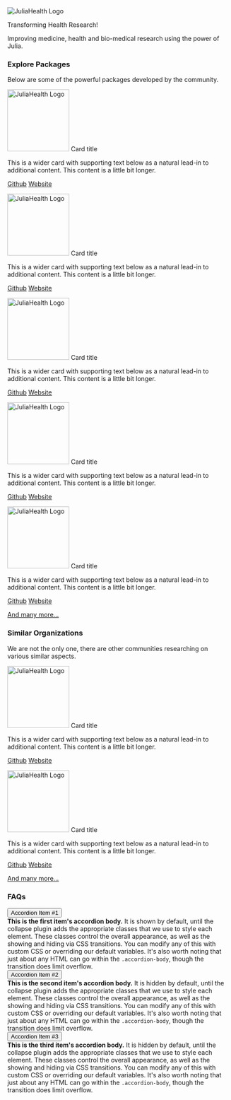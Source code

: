 ```{=html}
<div class="column-page mb-0 text-center">
    <img src="./assets/images/logo.png" class="img-fluid" alt="JuliaHealth Logo" />
    <p class="h1">
        Transforming Health Research!
    </p>
    <p class="h3 fs-2 mt-0">
        Improving medicine, health and bio-medical research using the power of Julia.
    </p>
</div>
```

```{=html}
<div class="column-page p-md-3">
    <h3 class="mb-2 fs-2 text-center"><i class="bi bi-boxes me-2"></i>Explore Packages</h3>
    <p class="mb-4 fs-3 text-center">Below are some of the powerful packages developed by the community.</p>
    <div class="grid text-center">
        <div class="card g-col-12 g-col-md-4 p-2 rounded home-page-package-card">
            <div class="card-body d-flex flex-column align-items-center">
                <img src="./assets/images/logo.png" class="img-fluid card-img-top mb-3" alt="JuliaHealth Logo" style="width: 10em;" />
                <span class="card-title">Card title</span>
                <p class="card-text">
                    This is a wider card with supporting text below as a natural lead-in to additional
                    content. This content is a little bit longer.
                </p>
                <p class="card-text d-flex align-items-center gap-2">
                    <a href="/pages/packages.html" class="text-body-secondary text-decoration-none"><i class="bi bi-github me-1"></i>Github</a>
                    <a href="/pages/packages.html" class="text-body-secondary text-decoration-none"><i class="bi bi-globe me-1"></i>Website</a>
                </p>
            </div>
        </div>
        <div class="card g-col-12 g-col-md-4 p-2 rounded home-page-package-card">
            <div class="card-body d-flex flex-column align-items-center">
                <img src="./assets/images/logo.png" class="img-fluid card-img-top mb-3" alt="JuliaHealth Logo" style="width: 10em;" />
                <span class="card-title">Card title</span>
                <p class="card-text">
                    This is a wider card with supporting text below as a natural lead-in to additional
                    content. This content is a little bit longer.
                </p>
                <p class="card-text d-flex align-items-center gap-2">
                    <a href="/pages/packages.html" class="text-body-secondary text-decoration-none"><i class="bi bi-github me-1"></i>Github</a>
                    <a href="/pages/packages.html" class="text-body-secondary text-decoration-none"><i class="bi bi-globe me-1"></i>Website</a>
                </p>
            </div>
        </div>
        <div class="card g-col-12 g-col-md-4 p-2 rounded home-page-package-card">
            <div class="card-body d-flex flex-column align-items-center">
                <img src="./assets/images/logo.png" class="img-fluid card-img-top mb-3" alt="JuliaHealth Logo" style="width: 10em;" />
                <span class="card-title">Card title</span>
                <p class="card-text">
                    This is a wider card with supporting text below as a natural lead-in to additional
                    content. This content is a little bit longer.
                </p>
                <p class="card-text d-flex align-items-center gap-2">
                    <a href="/pages/packages.html" class="text-body-secondary text-decoration-none"><i class="bi bi-github me-1"></i>Github</a>
                    <a href="/pages/packages.html" class="text-body-secondary text-decoration-none"><i class="bi bi-globe me-1"></i>Website</a>
                </p>
            </div>
        </div>
        <div class="card g-col-12 g-col-md-4 p-2 rounded home-page-package-card">
            <div class="card-body d-flex flex-column align-items-center">
                <img src="./assets/images/logo.png" class="img-fluid card-img-top mb-3" alt="JuliaHealth Logo" style="width: 10em;" />
                <span class="card-title">Card title</span>
                <p class="card-text">
                    This is a wider card with supporting text below as a natural lead-in to additional
                    content. This content is a little bit longer.
                </p>
                <p class="card-text d-flex align-items-center gap-2">
                    <a href="/pages/packages.html" class="text-body-secondary text-decoration-none"><i class="bi bi-github me-1"></i>Github</a>
                    <a href="/pages/packages.html" class="text-body-secondary text-decoration-none"><i class="bi bi-globe me-1"></i>Website</a>
                </p>
            </div>
        </div>
        <div class="card g-col-12 g-col-md-4 p-2 rounded home-page-package-card">
            <div class="card-body d-flex flex-column align-items-center">
                <img src="./assets/images/logo.png" class="img-fluid card-img-top mb-3" alt="JuliaHealth Logo" style="width: 10em;" />
                <span class="card-title">Card title</span>
                <p class="card-text">
                    This is a wider card with supporting text below as a natural lead-in to additional
                    content. This content is a little bit longer.
                </p>
                <p class="card-text d-flex align-items-center gap-2">
                    <a href="/pages/packages.html" class="text-body-secondary text-decoration-none"><i class="bi bi-github me-1"></i>Github</a>
                    <a href="/pages/packages.html" class="text-body-secondary text-decoration-none"><i class="bi bi-globe me-1"></i>Website</a>
                </p>
            </div>
        </div>
        <div class="card g-col-12 g-col-md-4 p-2 rounded home-page-package-card">
            <div class="card-body d-flex align-items-center justify-content-center">
                <p class="card-text">
                    <a href="/pages/packages.html">
                        And many more...
                    </a>
                </p>
            </div>
        </div>
    </div>
</div>
```

```{=html}
<div class="column-page p-md-3">
    <h3 class="mb-2 fs-2 text-center"><i class="bi bi-people-fill me-2"></i>Similar Organizations</h3>
    <p class="mb-4 fs-3 text-center">We are not the only one, there are other communities researching on various similar aspects.</p>
    <div class="grid text-center">
        <div class="card g-col-12 g-col-md-4 p-2 rounded home-page-package-card">
            <div class="card-body d-flex flex-column align-items-center">
                <img src="./assets/images/logo.png" class="img-fluid card-img-top mb-3" alt="JuliaHealth Logo" style="width: 10em;" />
                <span class="card-title">Card title</span>
                <p class="card-text">
                    This is a wider card with supporting text below as a natural lead-in to additional
                    content. This content is a little bit longer.
                </p>
                <p class="card-text d-flex align-items-center gap-2">
                    <a href="/pages/packages.html" class="text-body-secondary text-decoration-none"><i class="bi bi-github me-1"></i>Github</a>
                    <a href="/pages/packages.html" class="text-body-secondary text-decoration-none"><i class="bi bi-globe me-1"></i>Website</a>
                </p>
            </div>
        </div>
        <div class="card g-col-12 g-col-md-4 p-2 rounded home-page-package-card">
            <div class="card-body d-flex flex-column align-items-center">
                <img src="./assets/images/logo.png" class="img-fluid card-img-top mb-3" alt="JuliaHealth Logo" style="width: 10em;" />
                <span class="card-title">Card title</span>
                <p class="card-text">
                    This is a wider card with supporting text below as a natural lead-in to additional
                    content. This content is a little bit longer.
                </p>
                <p class="card-text d-flex align-items-center gap-2">
                    <a href="/pages/packages.html" class="text-body-secondary text-decoration-none"><i class="bi bi-github me-1"></i>Github</a>
                    <a href="/pages/packages.html" class="text-body-secondary text-decoration-none"><i class="bi bi-globe me-1"></i>Website</a>
                </p>
            </div>
        </div>
        <div class="card g-col-12 g-col-md-4 p-2 rounded home-page-package-card">
            <div class="card-body d-flex align-items-center justify-content-center">
                <p class="card-text">
                    <a href="/pages/packages.html">
                        And many more...
                    </a>
                </p>
            </div>
        </div>
    </div>
</div>
```

```{=html}
<div class="column-page p-3">
    <h3 class="mb-2 fs-2 text-center"><i class="bi bi-question-circle-fill me-2"></i>FAQs</h3>
    <div class="accordion" id="accordionPanelsStayOpenExample">
    <div class="accordion-item">
        <span class="accordion-header">
            <button
                class="accordion-button"
                type="button"
                data-bs-toggle="collapse"
                data-bs-target="#panelsStayOpen-collapseOne"
                aria-expanded="false"
                aria-controls="panelsStayOpen-collapseOne"
            >
                Accordion Item #1
            </button>
        </span>
        <div id="panelsStayOpen-collapseOne" class="accordion-collapse collapse show">
            <div class="accordion-body">
                <strong>This is the first item's accordion body.</strong> It is shown by default,
                until the collapse plugin adds the appropriate classes that we use to style each
                element. These classes control the overall appearance, as well as the showing and
                hiding via CSS transitions. You can modify any of this with custom CSS or overriding
                our default variables. It's also worth noting that just about any HTML can go within
                the <code>.accordion-body</code>, though the transition does limit overflow.
            </div>
        </div>
    </div>
    <div class="accordion-item">
        <span class="accordion-header">
            <button
                class="accordion-button collapsed"
                type="button"
                data-bs-toggle="collapse"
                data-bs-target="#panelsStayOpen-collapseTwo"
                aria-expanded="false"
                aria-controls="panelsStayOpen-collapseTwo"
            >
                Accordion Item #2
            </button>
        </span>
        <div id="panelsStayOpen-collapseTwo" class="accordion-collapse collapse">
            <div class="accordion-body">
                <strong>This is the second item's accordion body.</strong> It is hidden by default,
                until the collapse plugin adds the appropriate classes that we use to style each
                element. These classes control the overall appearance, as well as the showing and
                hiding via CSS transitions. You can modify any of this with custom CSS or overriding
                our default variables. It's also worth noting that just about any HTML can go within
                the <code>.accordion-body</code>, though the transition does limit overflow.
            </div>
        </div>
    </div>
    <div class="accordion-item">
        <span class="accordion-header">
            <button
                class="accordion-button collapsed"
                type="button"
                data-bs-toggle="collapse"
                data-bs-target="#panelsStayOpen-collapseThree"
                aria-expanded="false"
                aria-controls="panelsStayOpen-collapseThree"
            >
                Accordion Item #3
            </button>
        </span>
        <div id="panelsStayOpen-collapseThree" class="accordion-collapse collapse">
            <div class="accordion-body">
                <strong>This is the third item's accordion body.</strong> It is hidden by default,
                until the collapse plugin adds the appropriate classes that we use to style each
                element. These classes control the overall appearance, as well as the showing and
                hiding via CSS transitions. You can modify any of this with custom CSS or overriding
                our default variables. It's also worth noting that just about any HTML can go within
                the <code>.accordion-body</code>, though the transition does limit overflow.
            </div>
        </div>
    </div>
</div>
```

